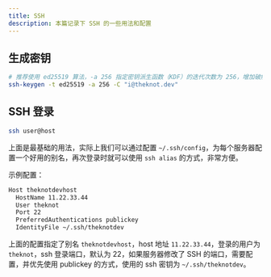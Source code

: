 ```yaml
---
title: SSH
description: 本篇记录下 SSH 的一些用法和配置
---
```


## 生成密钥

```sh
# 推荐使用 ed25519 算法，-a 256 指定密钥派生函数（KDF）的迭代次数为 256，增加破解难度，确保足够安全
ssh-keygen -t ed25519 -a 256 -C "i@theknot.dev"
```

## SSH 登录

```sh
ssh user@host
```

上面是最基础的用法，实际上我们可以通过配置 `~/.ssh/config`，为每个服务器配置一个好用的别名，再次登录时就可以使用 `ssh alias` 的方式，非常方便。

示例配置：
```txt
Host theknotdevhost
  HostName 11.22.33.44
  User theknot
  Port 22
  PreferredAuthentications publickey
  IdentityFile ~/.ssh/theknotdev
```

上面的配置指定了别名 `theknotdevhost`，host 地址 `11.22.33.44`，登录的用户为 `theknot`，ssh 登录端口，默认为 22，如果服务器修改了 SSH 的端口，需要配置，并优先使用 publickey 的方式，使用的 ssh 密钥为 `~/.ssh/theknotdev`。
